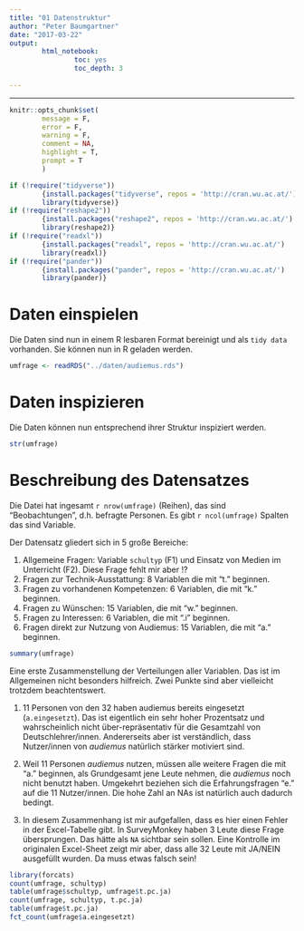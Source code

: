```yaml
---
title: "01 Datenstruktur"
author: "Peter Baumgartner"
date: "2017-03-22"
output: 
        html_notebook:
                toc: yes
                toc_depth: 3
                
---
```

***

```r
knitr::opts_chunk$set(
        message = F,
        error = F,
        warning = F,
        comment = NA,
        highlight = T,
        prompt = T
        )

if (!require("tidyverse")) 
        {install.packages("tidyverse", repos = 'http://cran.wu.ac.at/')
        library(tidyverse)}
if (!require("reshape2"))
        {install.packages("reshape2", repos = 'http://cran.wu.ac.at/')
        library(reshape2)}
if (!require("readxl"))
        {install.packages("readxl", repos = 'http://cran.wu.ac.at/')
        library(readxl)}
if (!require("pander"))
        {install.packages("pander", repos = 'http://cran.wu.ac.at/')
        library(pander)}


```

# Daten einspielen

Die Daten sind nun in einem R lesbaren Format bereinigt und als `tidy data` vorhanden. Sie können nun in R geladen werden.


```r
umfrage <- readRDS("../daten/audiemus.rds")

```

# Daten inspizieren
Die Daten können nun entsprechend ihrer Struktur inspiziert werden.

```r
str(umfrage)
```

# Beschreibung des Datensatzes

Die Datei hat ingesamt `r nrow(umfrage)` (Reihen), das sind "Beobachtungen", d.h. befragte Personen. Es gibt `r ncol(umfrage)` Spalten das sind Variable.

Der Datensatz gliedert sich in 5 große Bereiche:

1. Allgemeine Fragen: Variable `schultyp` (F1) und Einsatz von Medien im Unterricht (F2). Diese Frage fehlt mir aber !?
2. Fragen zur Technik-Ausstattung: 8 Variablen die mit "t." beginnen. 
3. Fragen zu vorhandenen Kompetenzen: 6 Variablen, die mit "k." beginnen.
4. Fragen zu Wünschen: 15 Variablen, die mit "w." beginnen.
5. Fragen zu Interessen: 6 Variablen, die mit ".i" beginnen.
6. Fragen direkt zur Nutzung von Audiemus: 15 Variablen, die mit "a." beginnen.

```r
summary(umfrage)
```

Eine erste Zusammenstellung der Verteilungen aller Variablen. Das ist im Allgemeinen nicht besonders hilfreich. Zwei Punkte sind aber vielleicht trotzdem beachtentswert.

1. 11 Personen von den 32 haben audiemus bereits eingesetzt (`a.eingesetzt`). Das ist eigentlich ein sehr hoher Prozentsatz und wahrscheinlich nicht über-repräsentativ für die Gesamtzahl von Deutschlehrer/innen. Andererseits aber ist verständlich, dass Nutzer/innen von _audiemus_ natürlich stärker motiviert sind. 

2. Weil 11 Personen _audiemus_ nutzen, müssen alle weitere Fragen die mit "a." beginnen, als Grundgesamt jene Leute nehmen, die _audiemus_ noch nicht benutzt haben. Umgekehrt beziehen sich die Erfahrungsfragen "e." auf die 11 Nutzer/innen. Die hohe Zahl an NAs ist natürlich auch dadurch bedingt.

3. In diesem Zusammenhang ist mir aufgefallen, dass es hier einen Fehler in der Excel-Tabelle gibt. In SurveyMonkey haben 3 Leute diese Frage übersprungen. Das hätte als `NA` sichtbar sein sollen. Eine Kontrolle im originalen Excel-Sheet zeigt mir aber, dass alle 32 Leute mit JA/NEIN ausgefüllt wurden. Da muss etwas falsch sein!

```r
library(forcats)
count(umfrage, schultyp)
table(umfrage$schultyp, umfrage$t.pc.ja)
count(umfrage, schultyp, t.pc.ja)
table(umfrage$t.pc.ja)
fct_count(umfrage$a.eingesetzt)

```

